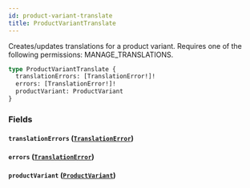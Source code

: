```yaml
---
id: product-variant-translate
title: ProductVariantTranslate
---
```



Creates/updates translations for a product variant. Requires one of the following permissions: MANAGE_TRANSLATIONS.

```graphql
type ProductVariantTranslate {
  translationErrors: [TranslationError!]!
  errors: [TranslationError!]!
  productVariant: ProductVariant
}
```


### Fields

#### `translationErrors` ([`TranslationError`](../../../developer/api-reference/objects/translation-error))




#### `errors` ([`TranslationError`](../../../developer/api-reference/objects/translation-error))




#### `productVariant` ([`ProductVariant`](../../../developer/api-reference/objects/product-variant))






